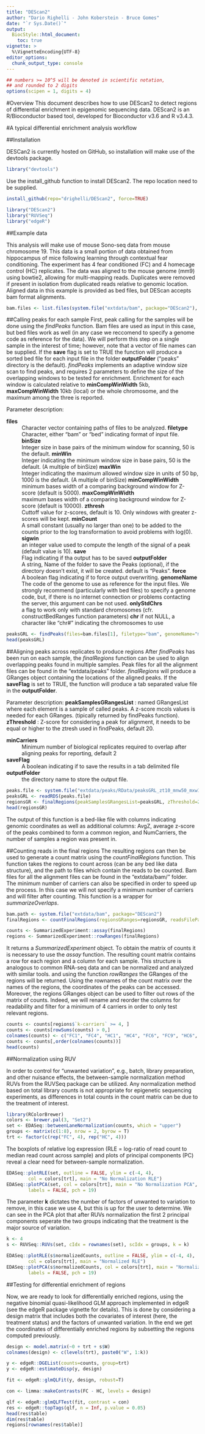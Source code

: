 ```yaml
---
title: "DEScan2"
author: "Dario Righelli - John Koberstein - Bruce Gomes"
date: "`r Sys.Date()`"
output: 
  BiocStyle::html_document:
    toc: true
vignette: >
  %\VignetteEncoding{UTF-8} 
editor_options: 
  chunk_output_type: console
---
```


<!--
%\VignetteEngine{knitr::rmarkdown}
%\VignetteIndexEntry{DEScan2 Vignette}
-->

``` r
## numbers >= 10^5 will be denoted in scientific notation,
## and rounded to 2 digits
options(scipen = 1, digits = 4)
```

#Overview
This document describes how to use DEScan2 to detect regions of differential enrichment in epigenomic sequencing data. DEScan2 is an R/Bioconductor based tool, developed for Bioconductor v3.6 and R v3.4.3.

#A typical differential enrichment analysis workflow

##Installation

DESCan2 is currently hosted on GitHub, so installation will make use of the devtools package.

```r
library("devtools")
```

Use the install_github function to install DEScan2. The repo location need to be supplied.

```r
install_github(repo="drighelli/DEScan2", force=TRUE)
```

```r
library("DEScan2")
library("RUVSeq")
library("edgeR")
```

##Example data

This analysis will make use of mouse Sono-seq data from mouse chromosome 19. This data is a small portion of data obtained from hippocampus of mice following learning through contextual fear conditioning. The experiment has 4 fear conditioned (FC) and 4 homecage control (HC) replicates. The data was aligned to the mouse genome (mm9) using bowtie2, allowing for multi-mapping reads. Duplicates were removed if present in isolation from duplicated reads relative to genomic location. Aligned data in this example is provided as bed files, but DEScan accepts bam format alignments. 

```r
bam.files <- list.files(system.file("extdata/bam", package="DEScan2"), pattern="bam$", full.names = TRUE)
```


##Calling peaks for each sample
First, peak calling for the samples will be done using the *findPeaks* function. Bam files are used as input in this case, but bed files work as well (in any case we reccomend to specify a genome code as reference for the data). 
We will perform this step on a single sample in the interest of time; however, note that a vector of file names can be supplied. 
If the **save** flag is set to TRUE the function will produce a sorted bed file for each input file in the folder **outputFolder** ("peaks" directory is the default). *findPeaks* implements an adaptive window size scan to find peaks, and requires 2 parameters to define the size of the overlapping windows to be tested for enrichment. Enrichment for each window is calculated relative to **minCompWinWidth** 5kb, **maxCompWinWidth** 10kb (local) or the whole chromosome, and the maximum among the three is reported.

Parameter description:  

**files** 
: Character vector containing paths of files to be analyzed.
**filetype** 
: Character, either "bam" or "bed" indicating format of input file.
**binSize** 
: Integer size in base pairs of the minimum window for scanning, 50 is the default.
**minWin**
: Integer indicating the minimum window size in base pairs, 50 is the default. (A multiple of binSize)
**maxWin** 
: Integer indicating the maximum allowed window size in units of 50 bp, 1000 is the default. (A multiple of binSize)
**minCompWinWidth** 
: minimum bases width of a comparing background window for Z-score (default is 5000).
**maxCompWinWidth** 
: maximum bases width of a comparing background window for Z-score (default is 10000).
**zthresh** 
: Cuttoff value for z-scores, default is 10. Only windows with greater z-scores will be kept.
**minCount** 
: A small constant (usually no larger than one) to be added to the counts prior to the log transformation to avoid problems with log(0).
**sigwin** 
: an integer value used to compute the length of the signal of a peak (default value is 10).
**save**
: Flag indicating if tha output has to be saved
**outputFolder** 
: A string, Name of the folder to save the Peaks (optional), if the directory doesn't exist, it will be created. default is "Peaks".
**force**
: A boolean flag indicating if to force output overwriting.
**genomeName**
: The code of the genome to use as reference for the input files.
We strongly recommend (particularly with bed files) to specify a genome code, but, if there is no internet connection or problems contacting the server, this argument can be not used.
**onlyStdChrs**
: a flag to work only with standard chromosomes (cfr. constructBedRanges function parameters)
**chr** if not NULL, a character like "chr#" indicating the chromosomes to use

```r
peaksGRL <- findPeaks(files=bam.files[1], filetype="bam", genomeName="mm9", binSize=50, minWin=50, maxWin=1000, zthresh=10, minCount=0.1, sigwin=10, minCompWinWidth=5000, maxCompWinWidth=10000, save=FALSE, outputFolder="peaks", force=TRUE, onlyStdChrs=TRUE, chr=NULL, verbose=FALSE)
head(peaksGRL)
```

##Aligning peaks across replicates to produce regions
After *findPeaks* has been run on each sample, the *finalRegions* function can be used to align overlapping peaks found in multiple samples. Peak files for all the alignment files can be found in the “extdata/peaks” folder. *finalRegions* will produce a GRanges object containing the locations of the aligned peaks.
If the **saveFlag** is set to TRUE, the function will produce a tab separated value file in the **outputFolder**.

Parameter description:
**peakSamplesGRangesList**
: named GRangesList where each element is a sample of called peaks. A z-score mcols values is needed for each GRanges. (tipically returned by findPeaks function).
**zThreshold**
:  Z-score for considering a peak for alignment, it needs to be equal or higher to the ztresh used in findPeaks, default 20.

**minCarriers**
:  Minimum number of biological replicates required to overlap after aligning peaks for reporting, default 2

**saveFlag**
:  A boolean indicating if to save the results in a tab delimited file

**outputFolder**
: the directory name to store the output file.

```r
peaks.file <- system.file("extdata/peaks/RData/peaksGRL_zt10_mnw50_mxw1000_bin50.rds", package="DEScan2")
peaksGRL <- readRDS(peaks.file)
regionsGR <- finalRegions(peakSamplesGRangesList=peaksGRL, zThreshold=20, minCarriers=4, saveFlag=FALSE, outputFolder=NULL, verbose=FALSE)
head(regionsGR)
```

The output of this function is a bed-like file with columns indicating genomic coordinates as well as additional columns: AvgZ, average z-score of the peaks combined to form a common region, and NumCarriers, the number of samples a region was present in.

##Counting reads in the final regions
The resulting regions can then be used to generate a count matrix using the *countFinalRegions* function. This function takes the regions to count across (can be any bed like data structure), and the path to files which contain the reads to be counted. Bam files for all the alignment files can be found in the “extdata/bam/” folder. The minimum number of carriers can also be specified in order to speed up the process. In this case we will not specify a minimum number of carriers and will filter after counting. This function is a wrapper for *summarizeOverlaps*.

```r
bam.path <- system.file("extdata/bam", package="DEScan2")
finalRegions <- countFinalRegions(regionsGRanges=regionsGR, readsFilePath=bam.path, fileType="bam", minCarriers=1, genomeName="mm9", onlyStdChrs=TRUE, saveFlag=FALSE, verbose=FALSE)

counts <- SummarizedExperiment::assay(finalRegions)
regions <- SummarizedExperiment::rowRanges(finalRegions)
```


It returns a *SummarizedExperiment* object. To obtain the matrix of counts it is necessary to use the *assay* function. 
The resulting count matrix contains a row for each region and a column for each sample. This structure is analogous to common RNA-seq data and can be normalized and analyzed with similar tools. 
and using the function *rowRanges* the GRanges of the regions will be returned.
Using the rownames of the count matrix over the names of the regions, the coordinates of the peaks can be accessed. 
Moreover, the regions GRanges object can be used to filter out rows of the matrix of counts. Indeed, we will rename and reorder the columns for readability and filter for a minimum of 4 carriers in order to only test relevant regions.


```r
counts <- counts[regions$`k-carriers` >= 4, ]
counts <- counts[rowSums(counts) > 0,]
colnames(counts) <- c("FC1", "FC4", "HC1", "HC4", "FC6", "FC9", "HC6", "HC9")
counts <- counts[,order(colnames(counts))]
head(counts)
```


##Normalization using RUV

In order to control for “unwanted variation”, e.g., batch, library preparation, and other nuisance effects, the between-sample normalization method RUVs from the RUVSeq package can be utilized. Any normalization method based on total library counts is not appropriate for epigenetic sequencing experiments, as differences in total counts in the count matrix can be due to the treatment of interest.

```r
library(RColorBrewer)
colors <- brewer.pal(3, "Set2")
set <- EDASeq::betweenLaneNormalization(counts, which = "upper")
groups <- matrix(c(1:8), nrow = 2, byrow = T)
trt <- factor(c(rep("FC", 4), rep("HC", 4)))
```

The boxplots of relative log expression (RLE = log-ratio of read count to median read count across sample) and plots of principal components (PC) reveal a clear need for between-sample normalization.

```r
EDASeq::plotRLE(set, outline = FALSE, ylim = c(-4, 4), 
        col = colors[trt], main = "No Normalization RLE")
EDASeq::plotPCA(set, col = colors[trt], main = "No Normalization PCA", 
        labels = FALSE, pch = 19)
```

The parameter **k** dictates the number of factors of unwanted to variation to remove, in this case we use 4, but this is up for the user to determine. We can see in the PCA plot that after RUVs normalization the first 2 principal components seperate the two groups indicating that the treatment is the major source of variation.

```r
k <- 4
s <- RUVSeq::RUVs(set, cIdx = rownames(set), scIdx = groups, k = k)

EDASeq::plotRLE(s$normalizedCounts, outline = FALSE, ylim = c(-4, 4), 
        col = colors[trt], main = "Normalized RLE")
EDASeq::plotPCA(s$normalizedCounts, col = colors[trt], main = "Normalized PCA",
        labels = FALSE, pch = 19)
```

##Testing for differential enrichment of regions

Now, we are ready to look for differentially enriched regions, using the negative binomial quasi-likelihood GLM approach implemented in edgeR (see the edgeR package vignette for details). This is done by considering a design matrix that includes both the covariates of interest (here, the treatment status) and the factors of unwanted variation.
In the end we get the coordinates of differentially enriched regions by subsetting the regions computed previously.

```r
design <- model.matrix(~0 + trt + s$W)
colnames(design) <- c(levels(trt), paste0("W", 1:k))

y <- edgeR::DGEList(counts=counts, group=trt)
y <- edgeR::estimateDisp(y, design)

fit <- edgeR::glmQLFit(y, design, robust=T)

con <- limma::makeContrasts(FC - HC, levels = design)

qlf <- edgeR::glmQLFTest(fit, contrast = con)
res <- edgeR::topTags(qlf, n = Inf, p.value = 0.05)
head(res$table)
dim(res$table)
regions[rownames(res$table)]
```
